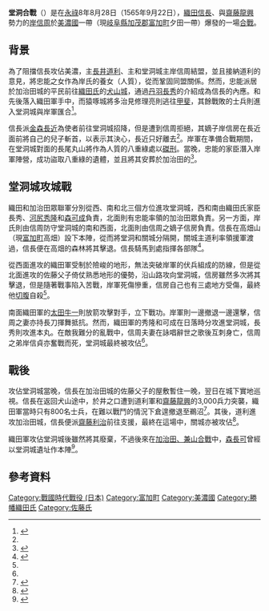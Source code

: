 {{Infobox Military Conflict
|battle_name=堂洞合戰
|campaign=
|image=
|caption=
|conflict=[[戰國時代_(日本)|戰國時代]]
|date=[[永祿|永祿]]8年（1565年）8月28日
|place=[[美濃國|美濃國]]{{Link-ja|堂洞城|堂洞城}}一帶（現[[岐阜縣|岐阜縣]][[加茂郡|加茂郡]][[富加町|富加町]]夕田一帶）
|result=織田、加治田眾聯軍勝利，岸軍敗北
|combatant1=[[File:Mon-Oda.png|17px]] [[織田氏|織田氏]]<br>{{Link-ja|加治田眾|加治田衆}}
|combatant2=[[佐藤氏|岸氏]]
|commander1=[[File:Mon-Oda.png|17px]][[織田信長|織田信長]]<br>{{Link-ja|佐藤忠能|佐藤忠能}}
|commander2=[[岸信周|岸信周]]{{KIA}}<br>[[岸信房|岸信房]]{{KIA}}
|strength1=約4000～4500人
|strength2=約1000～1500人
|casualties1=損失慘重
|casualties2=堂洞城陷落<br>岸氏滅亡
|}}
{{Campaignbox 織田家重大戰役}}
'''堂洞合戰'''（{{jpn|j=堂洞合戦|hg=どうほらがっせん|rm=Dōhoragassen}}）是在[[永祿|永祿]]8年8月28日（1565年9月22日），[[織田信長|織田信長]]、{{Link-ja|加治田眾|加治田衆}}與[[齋藤龍興|齋藤龍興]]勢力的[[岸信周|岸信周]]於[[美濃國|美濃國]]{{Link-ja|堂洞城|堂洞城}}一帶（現[[岐阜縣|岐阜縣]][[加茂郡|加茂郡]][[富加町|富加町]]夕田一帶）爆發的一場[[戰役|合戰]]。

==背景==
為了阻擋信長攻佔美濃，{{Link-ja|關城 (美濃國)|関城 (美濃国)|關城}}主[[長井道利|長井道利]]、{{Link-ja|加治田城|加治田城}}主{{Link-ja|佐藤忠能|佐藤忠能}}和堂洞城主岸信周結盟，並且接納道利的意見，將忠能之女{{Link-ja|八重綠|八重緑}}作為岸氏的養女（人質），從而鞏固同盟關係。然而，忠能派居於加治田城的平民{{Link-ja|梅村良澤|梅村良澤}}前往[[織田氏|織田氏]]的[[犬山城|犬山城]]，通過[[丹羽長秀|丹羽長秀]]的介紹成為信長的內應。{{Link-ja|鵜沼城|鵜沼城}}和{{Link-ja|猿啄城|猿啄城}}先後落入織田軍手中，而猿啄城將多治見修理亮則逃往[[甲斐國|甲斐]]，其餘戰敗的士兵則進入堂洞城與岸軍匯合<ref name="tomikachoshi chunosanjo">{{Cite book|last= |first= |author= 富加町史編集委員会|authorlink= |coauthors= |year= 1980|script-title=ja: 富加町史|volume = 下巻 通史編||publisher= [[富加町|岐阜県加茂郡富加町]]|location= |pages= 184 - 192|chapter = 中濃三城の盟約|id= |isbn= }}</ref>。

信長派[[金森長近|金森長近]]為使者前往堂洞城招降，但是遭到信周拒絕，其嫡子岸信房在長近面前將自己的兒子斬首，以表示其決心，長近只好離去<ref name="tomikachoshi chunosanjo"/>。岸軍在準備合戰期間，在堂洞城對面的長尾丸山將作為人質的八重綠處以[[十字架|磔刑]]。當晚，忠能的家臣{{Link-ja|西村治郎兵衛|西村治郎兵衛}}潛入岸軍陣營，成功盜取八重綠的遺體，並且將其安葬於加治田的{{Link-ja|龍福寺 (富加町)|龍福寺 (富加町)|龍福寺}}<ref>{{Cite book|last= |first= |author= 富加町史編集委員会|authorlink= |coauthors= |year= 1980|script-title=ja: 富加町史|volume = 下巻 通史編||publisher= 富加町|location= |pages= 192 - 194|chapter = 堂洞合戦|id= |isbn= }}</ref>。

==堂洞城攻城戰==
織田和加治田眾聯軍分別從西、南和北三個方位進攻堂洞城，西和南由織田氏家臣長秀、[[河尻秀隆|河尻秀隆]]和[[森可成|森可成]]負責，北面則有忠能率領的加治田眾負責。另一方面，岸氏則由信周防守堂洞城的南和西面，北面則由信周之嫡子信房負責。信長在高畑山（現[[富加町|富加町]]高畑）設下本陣，從而將堂洞和關城分隔開，關城主道利率領援軍渡過{{Link-ja|津保川|津保川}}，信長便在高畑的森林將其擊退。信長騎馬到處指揮各部隊<ref name="tomikachoshi ikusanokeika">{{Cite book |last= |first= |author= 富加町史編集委員会|authorlink= |coauthors= |year= 1980|script-title=ja: 富加町史|volume = 下巻 通史編||publisher= 富加町|location= |pages= 196 - 198|chapter = 堂洞合戦 戦の経過|id= |isbn= }}</ref>。

從西面進攻的織田軍受制於險峻的地形，無法突破岸軍的伏兵組成的防線，但是從北面進攻的佐藤父子倚仗熟悉地形的優勢，沿山路攻向堂洞城，信房雖然多次將其擊退，但是隨著戰事陷入苦戰，岸軍死傷慘重，信房自己也有三處地方受傷，最終他[[切腹|切腹]]自殺<ref name="tomikachoshi ikusanokeika"/>。

南面織田軍的[[太田牛一|太田牛一]]則放箭攻擊對手，立下戰功。岸軍則一邊撤退一邊還擊，信周之妻亦持長刀揮舞抵抗。然而，織田軍的秀隆和可成在日落時分攻進堂洞城，長秀則攻進本丸。在敵我難分的亂戰中，信周夫妻在詠唱辭世之歌後互刺身亡，信周之弟岸信貞亦奮戰而死，堂洞城最終被攻佔<ref name="tomikachoshi ikusanokeika"/>。

==戰後==
攻佔堂洞城當晚，信長在加治田城的佐藤父子的屋敷暫住一晚，翌日在城下實地巡視。信長在返回犬山途中，於井之口遭到道利軍和[[齋藤龍興|齋藤龍興]]的3,000兵力突襲，織田軍當時只有800名士兵，在難以戰鬥的情況下倉遑撤退至鵜沼<ref>{{Cite book |last= |first= |author= 富加町史編集委員会|authorlink= |coauthors= |year= 1980|script-title=ja: 富加町史|volume = 下巻 通史編||publisher= 富加町|location= |pages= 198|chapter = 堂洞合戦 信長帰陣|id= |isbn= }}</ref>。其後，道利進攻加治田城，信長便派[[齋藤長龍|齋藤利治]]前往支援，最終在這場{{Link-ja|關、加治田合戰|関・加治田合戦}}中，關城亦被攻佔<ref>{{Cite book |last= |first= |author= 富加町史編集委員会|authorlink= |coauthors= |year= 1980|script-title=ja: 富加町史|volume = 下巻 通史編||publisher= 富加町|location= |pages= 198 - 199|chapter = 堂洞合戦 関・加治田合戦、関 落城|id= |isbn= }}</ref>。

織田軍攻佔堂洞城後雖然將其廢棄，不過後來在[[加治田、兼山合戰|加治田、兼山合戰]]中，[[森長可|森長可]]曾經以堂洞城遺址作本陣<ref>{{Cite book |last= |first= |author= 富加町史編集委員会|authorlink= |coauthors= |year= 1980|script-title=ja: 富加町史|volume = 下巻 通史編||publisher= 富加町|location= |page= 239|chapter = 加治田・兼山合戦 加治田城に攻め寄せる|id= |isbn= }}</ref>。

== 參考資料 ==
{{Reflist}}

{{DEFAULTSORT:Dōhoragassen}}
[[Category:戰國時代戰役_(日本)|Category:戰國時代戰役 (日本)]]
[[Category:富加町|Category:富加町]]
[[Category:美濃國|Category:美濃國]]
[[Category:勝幡織田氏|Category:勝幡織田氏]]
[[Category:佐藤氏|Category:佐藤氏]]